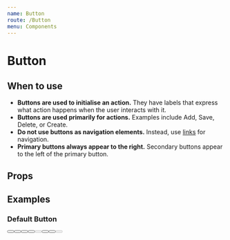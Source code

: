```yaml
---
name: Button
route: /Button
menu: Components
---
```



# Button

## When to use

- **Buttons are used to initialise an action.** They have labels that express what action happens when the user interacts with it.
- **Buttons are used primarily for actions.** Examples include Add, Save, Delete, or Create.
- **Do not use buttons as navigation elements.** Instead, use [links](#) for navigation.
- **Primary buttons always appear to the right.** Secondary buttons appear to the left of the primary button.

## Props

<Props of={Button} />

## Examples

### Default Button

<Playground>
    <Button
        text="Click me"
        block
    />
    <Button
        text="Click me"
        block
        loading
    />
    <Button
        text="Click me"
        block
        outline
    />
    <Button
        text="Click me"
    />
    <Button
        text="Click me"
        disabled
    />
    <Button
        text="Click me"
        outline
        small
    />
    <Button
        text="Click me"
        small
        loading
    />
    <Button
        text="Click me"
        outline
        disabled
        small
    />
</Playground>
